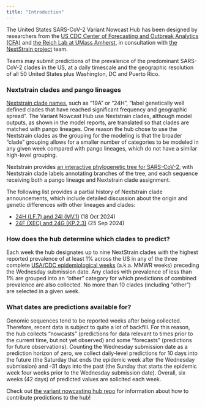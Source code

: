 ```yaml
---
title: "Introduction"
---
```




The United States SARS-CoV-2 Variant Nowcast Hub has been designed by researchers from the [US CDC Center of Forecasting and Outbreak Analytics (CFA)](https://www.cdc.gov/forecast-outbreak-analytics/index.html) and [the Reich Lab at UMass Amherst](https://reichlab.io/), in consultation with [the NextStrain project](https://nextstrain.org/) team.

Teams may submit predictions of the prevalence of the predominant SARS-CoV-2 clades in the US, at a daily timescale and the geographic resolution of all 50 United States plus Washington, DC and Puerto Rico.

### Nextstrain clades and pango lineages

[Nextstrain clade names](https://docs.nextstrain.org/projects/ncov/en/latest/reference/naming_clades.html), such as "19A" or "24H", "label genetically well defined clades that have reached significant frequency and geographic spread". The Variant Nowcast Hub use Nextstrain clades, although model outputs, as shown in the model reports, are translated so that clades are matched with pango lineages. One reason the hub chose to use the Nextstrain clades as the grouping for the modeling is that the broader "clade" grouping allows for a smaller number of categories to be modeled in any given week compared with pango lineages, which do not have a similar high-level grouping.

Nextstrain provides [an interactive phylogenetic tree for SARS-CoV-2](https://nextstrain.org/nextclade/sars-cov-2), with Nextstrain clade labels annotating branches of the tree, and each sequence receiving both a pango lineage and Nextstrain clade assignment.

The following list provides a partial history of Nextstrain clade announcements, which include detailed discussion about the origin and genetic differences with other lineages and clades: 

- [24H (LF.7) and 24I (MV.1)](https://github.com/nextstrain/ncov/pull/1158) (18 Oct 2024)
- [24F (XEC) and 24G (KP.2.3)](https://github.com/nextstrain/ncov/pull/1152) (25 Sep 2024)

### How does the hub determine which clades to predict?

Each week the hub designates up to nine NextStrain clades with the highest reported prevalence of at least 1% across the US in any of the three complete [USA/CDC epidemiological weeks](https://ndc.services.cdc.gov/wp-content/uploads/MMWR_Week_overview.pdf) (a.k.a. MMWR weeks) preceding the Wednesday submission date. Any clades with prevalence of less than 1% are grouped into an “other” category for which predictions of combined prevalence are also collected. No more than 10 clades (including “other”) are selected in a given week. 

### What dates are predictions available for?

Genomic sequences tend to be reported weeks after being collected. Therefore, recent data is subject to quite a lot of backfill. For this reason, the hub collects "nowcasts" (predictions for data relevant to times prior to the current time, but not yet observed) and some "forecasts" (predictions for future observations). Counting the Wednesday submission date as a prediction horizon of zero, we collect daily-level predictions for 10 days into the future (the Saturday that ends the epidemic week after the Wednesday submission) and -31 days into the past (the Sunday that starts the epidemic week four weeks prior to the Wednesday submission date). Overall, six weeks (42 days) of predicted values are solicited each week.


:::{.callout-note}

Check out [the variant nowcasting hub repo](https://github.com/reichlab/variant-nowcast-hub/blob/main/README.md) for information about how to contribute predictions to the hub!

:::



